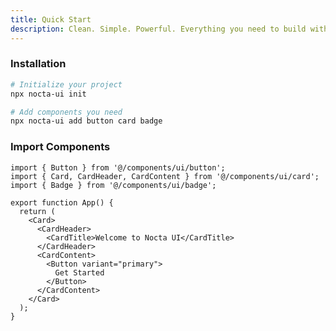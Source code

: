 ```yaml
---
title: Quick Start
description: Clean. Simple. Powerful. Everything you need to build with Nocta UI.
---
```



### Installation

```bash
# Initialize your project
npx nocta-ui init

# Add components you need
npx nocta-ui add button card badge
```

### Import Components

```tsx
import { Button } from '@/components/ui/button';
import { Card, CardHeader, CardContent } from '@/components/ui/card';
import { Badge } from '@/components/ui/badge';

export function App() {
  return (
    <Card>
      <CardHeader>
        <CardTitle>Welcome to Nocta UI</CardTitle>
      </CardHeader>
      <CardContent>
        <Button variant="primary">
          Get Started
        </Button>
      </CardContent>
    </Card>
  );
}
```
